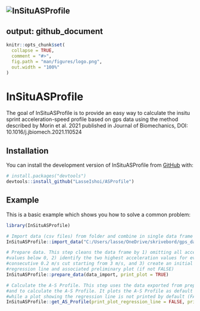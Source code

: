 ![InSituASProfile](https://user-images.githubusercontent.com/98103290/153732173-2e78463b-565c-40ff-900a-cdcf8ee27795.png)
---
output: github_document
---

<!-- README.md is generated from README.Rmd. Please edit that file -->

```r
knitr::opts_chunk$set(
  collapse = TRUE,
  comment = "#>",
  fig.path = "man/figures/logo.png",
  out.width = "100%"
)
```

# InSituASProfile

<!-- badges: start -->
<!-- badges: end -->

The goal of InSituASProfile is to provide an easy way to calculate the insitu 
sprint acceleration-speed profile based on gps data using the method described
by Morin et al. 2021 published in Journal of Biomechanics, 
DOI: 10.1016/j.jbiomech.2021.110524

## Installation

You can install the development version of InSituASProfile from 
[GitHub](https://github.com/) with:

``` r
# install.packages("devtools")
devtools::install_github("LasseIshoi/ASProfile")
```

## Example

This is a basic example which shows you how to solve a common problem:

```r
library(InSituASProfile)

# Import data (csv files) from folder and combine in single data frame for analysis.  
InSituASProfile::import_data("C:/Users/lasse/OneDrive/skrivebord/gps_data", Velocity, Acceleration)

# Prepare data. This step cleans the data frame by 1) omitting all acceleration
#values below 0, 2) identify the two highest acceleration values for every 
#consecutive 0.2 m/s cut starting from 3 m/s, and 3) create an initial 
#regression line and associated preliminary plot (if not FALSE) 
InSituASProfile::prepare_data(data_import, print_plot = TRUE)

# Calculate the A-S Profile. This step uses the data exported from prepare_data,
#and to calculate the A-S Profile. It plots the A-S Profile as default (TRUE), 
#while a plot showing the regression line is not printed by default (FALSE).
InSituASProfile::get_AS_Profile(print_plot_regression_line = FALSE, print_AS_plot = TRUE)

```

